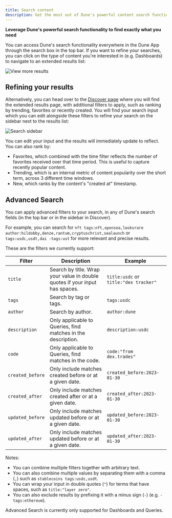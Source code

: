 ```yaml
---
title: Search content
description: Get the most out of Dune's powerful content search functionality
---
```


**Leverage Dune's powerful search functionality to find exactly what you need**

You can access Dune's search functionality everywhere in the Dune App through the search box in the top bar. If you want to refine your searches, you can click on the type of content you're interested in (e.g. Dashboards) to navigate to an extended results list:

![View more results](/web-app/images/search/search.png)

## Refining your results

Alternatively, you can head over to the [Discover page](https://dune.com/browse/dashboards) where you will find the extended results page, with additional filters to apply, such as ranking by trending, favorites or recently created. You will find your search input which you can edit alongside these filters to refine your search on the sidebar next to the results list:

![Search sidebar](/web-app/images/search/search_results.png)

You can edit your input and the results will immediately update to reflect. You can also rank by:

- Favorites, which combined with the time filter reflects the number of favorites received over that time period. This is useful to capture recently popular content.
- Trending, which is an internal metric of content popularity over the short term, across 3 different time windows.
- New, which ranks by the content's "created at" timestamp.

## Advanced Search

You can apply advanced filters to your search, in any of Dune's search fields (in the top bar or in the sidebar in Discover).

For example, you can search for `nft tags:nft,opensea,looksrare author:hildobby,denze,rantum,cryptuschrist,sealaunch` or `tags:usdc,usdt,dai -tags:ust` for more relevant and precise results.

These are the filters we currently support:

| **Filter** | **Description** | **Example** |
| ----------------- | ------------- | ------------ |
| `title` | Search by title. Wrap your value in double quotes if your input has spaces. | `title:usdc` or `title:"dex tracker"` |
| `tags` | Search by tag or tags. | `tags:usdc` |
| `author` | Search by author. | `author:dune` |
| `description` | Only applicable to Queries, find matches in the description. | `description:usdc` |
| `code` | Only applicable to Queries, find matches in the code. | `code:"from dex.trades"` |
| `created_before` | Only include matches created before or at a given date. | `created_before:2023-01-30` |
| `created_after` | Only include matches created after or at a given date. | `created_after:2023-01-30` |
| `updated_before` | Only include matches updated before or at a given date. | `updated_before:2023-01-30` |
| `updated_after` | Only include matches updated before or at a given date. | `updated_after:2023-01-30` |

Notes:

- You can combine multiple filters together with arbitrary text. 
- You can also combine multiple values by separating them with a comma (`,`) such as `stablecoins tags:usdc,usdt`.
- You can wrap your input in double quotes (`"`) for terms that have spaces, such as `title:"layer zero"`.
- You can also exclude results by prefixing it with a minus sign (`-`) (e.g. `-tags:ethereum`).

<Note>Advanced Search is currently only supported for Dashboards and Queries.</Note>
